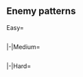==Enemy patterns==
<!--
AUTOGENERATED, leave a comment on this subpage if you have found any issues (incorrect or missing info, non-optimal order, etc.)
-->
{{Section}}
<tabber>
Easy=
{{Event/Map|
{{Event/MapNode|1|Easy|x=644|y=146}}
{{Event/MapNode|A|Easy|x=571|y=178}}
{{Event/MapNode|B|Easy|x=506|y=205}}
{{Event/MapNode|C|Easy|x=506|y=123}}
{{Event/MapNode|D|Easy|x=502|y=290}}
{{Event/MapNode|E|Easy|x=451|y=104}}
{{Event/MapNode|F|Easy|x=421|y=240}}
{{Event/MapNode|G|Easy|x=370|y=163}}
{{Event/MapNode|H|Easy|x=320|y=283}}
{{Event/MapNode|I|Easy|x=265|y=163}}
{{Event/MapNode|J|Easy|x=241|y=205}}
{{Event/MapNode|K|Easy|x=193|y=165}}
{{Event/MapNode|L|Easy|x=108|y=167}}
{{Event/MapNode|M|Easy|x=91|y=254}}
{{Event/MapNode|N|Easy|x=184|y=311}}
{{Event/MapNode|O|Easy|x=198|y=216}}
{{Event/MapNode|P|Easy|x=147|y=227}}
{{Event/MapNode|Q|Easy|x=240|y=115}}
}}
<div class="scrollable" style="width:800px;max-height:400px;overflow:auto;">
{{NodeInfo|diff=Easy|name=深海潜水艦部隊 通商破壊Aライン
|A
|Normal
|{{TooltipSimple|Echelon|25% (5693/22368)}}<br>{{TooltipSimple|Line Abreast|40% (8868/22368)}}
|Submarine Ka-Class
|Submarine Ka-Class
|Submarine Ka-Class
|Submarine Ka-Class
|-
|A
|Normal
|{{TooltipSimple|Echelon|35% (7807/22368)}}
|Submarine Ka-Class/Elite
|Submarine Ka-Class
|Submarine Ka-Class
|Submarine Ka-Class
}}
{{NodeInfo|diff=Easy|name=深海任務部隊 増援空母II群
|C
|Defense
|{{TooltipSimple|Diamond|25% (2613/10466)}}
|Light Carrier Nu-Class/Elite II
|Heavy Cruiser Ri-Class/Flagship
|Light Cruiser Ho-Class/Flagship
|Light Cruiser Ho-Class/Elite
|Destroyer I-Class
|Destroyer I-Class
|-
|C
|Defense
|{{TooltipSimple|Diamond|33% (3496/10466)}}
|Light Carrier Nu-Class/Elite II
|Light Carrier Nu-Class/Elite
|Heavy Cruiser Ri-Class/Flagship
|Light Cruiser Ho-Class/Flagship
|Destroyer I-Class
|Destroyer I-Class
|-
|C
|Defense
|{{TooltipSimple|Diamond|42% (4357/10466)}}
|Light Carrier Nu-Class/Elite II
|Light Carrier Nu-Class/Elite II
|Heavy Cruiser Ri-Class/Flagship
|Light Cruiser Ho-Class/Flagship
|Destroyer I-Class
|Destroyer I-Class
}}
{{NodeInfo|diff=Easy|name=深海任務部隊 増援増援I群
|D
|Defense
|{{TooltipSimple|Diamond|27% (489/1819)}}
|Light Carrier Nu-Class/Elite II
|Light Carrier Nu-Class/Elite
|Battleship Ru-Class/Flagship
|Light Cruiser Ho-Class/Elite
|Destroyer I-Class
|Destroyer I-Class
|-
|D
|Defense
|{{TooltipSimple|Diamond|43% (775/1819)}}
|Light Carrier Nu-Class/Kai Elite II
|Light Carrier Nu-Class/Elite
|Battleship Ru-Class/Flagship
|Light Cruiser Ho-Class/Elite
|Destroyer I-Class
|Destroyer I-Class
|-
|D
|Defense
|{{TooltipSimple|Diamond|31% (555/1819)}}
|Light Carrier Nu-Class/Kai Elite II
|Light Carrier Nu-Class/Elite
|Battleship Ru-Class/Flagship
|Light Cruiser Ho-Class/Flagship
|Destroyer I-Class
|Destroyer I-Class
}}
{{NodeInfo|diff=Easy|name=深海通商破部隊 前衛水雷戦隊
|E
|Normal
|{{TooltipSimple|Line Ahead|30% (2878/9563)}}<br>{{TooltipSimple|Double Line|35% (3359/9563)}}
|Light Cruiser Ho-Class/Flagship
|Destroyer I-Class/Late Model
|Destroyer I-Class
|Destroyer I-Class
|Destroyer I-Class
|-
|E
|Normal
|{{TooltipSimple|Line Ahead|35% (3326/9563)}}
|Light Cruiser Ho-Class/Flagship
|Destroyer I-Class/Late Model
|Destroyer I-Class/Late Model
|Destroyer I-Class
|Destroyer I-Class
}}
{{NodeInfo|diff=Easy|name=深海任務部隊 増援空母II群
|F
|Normal
|{{TooltipSimple|Diamond|34% (3705/10966)}}
|Light Carrier Nu-Class/Elite II
|Heavy Cruiser Ri-Class/Flagship
|Light Cruiser Ho-Class/Flagship
|Light Cruiser Ho-Class/Elite
|Destroyer I-Class
|Destroyer I-Class
|-
|F
|Normal
|{{TooltipSimple|Diamond|39% (4253/10966)}}
|Light Carrier Nu-Class/Elite II
|Light Carrier Nu-Class/Elite
|Heavy Cruiser Ri-Class/Flagship
|Light Cruiser Ho-Class/Flagship
|Destroyer I-Class
|Destroyer I-Class
|-
|F
|Normal
|{{TooltipSimple|Diamond|27% (3008/10966)}}
|Light Carrier Nu-Class/Elite II
|Light Carrier Nu-Class/Elite II
|Heavy Cruiser Ri-Class/Flagship
|Light Cruiser Ho-Class/Flagship
|Destroyer I-Class
|Destroyer I-Class
}}
{{NodeInfo|diff=Easy|name=深海任務部隊 増援増援I群
|H
|Normal
|{{TooltipSimple|Diamond|29% (36/123)}}
|Light Carrier Nu-Class/Elite II
|Light Carrier Nu-Class/Elite
|Battleship Ru-Class/Flagship
|Light Cruiser Ho-Class/Elite
|Destroyer I-Class
|Destroyer I-Class
|-
|H
|Normal
|{{TooltipSimple|Diamond|43% (53/123)}}
|Light Carrier Nu-Class/Kai Elite II
|Light Carrier Nu-Class/Elite
|Battleship Ru-Class/Flagship
|Light Cruiser Ho-Class/Elite
|Destroyer I-Class
|Destroyer I-Class
|-
|H
|Normal
|{{TooltipSimple|Diamond|28% (34/123)}}
|Light Carrier Nu-Class/Kai Elite II
|Light Carrier Nu-Class/Elite
|Battleship Ru-Class/Flagship
|Light Cruiser Ho-Class/Flagship
|Destroyer I-Class
|Destroyer I-Class
}}
{{NodeInfo|diff=Easy|name=深海潜水艦部隊 通商破壊Bライン
|I
|Normal
|{{TooltipSimple|Echelon|27% (565/2097)}}<br>{{TooltipSimple|Line Abreast|38% (805/2097)}}
|Submarine Yo-Class/Elite
|Submarine Ka-Class
|Submarine Ka-Class
|Submarine Ka-Class
|-
|I
|Normal
|{{TooltipSimple|Echelon|35% (727/2097)}}
|Submarine Yo-Class/Elite
|Submarine Ka-Class/Elite
|Submarine Ka-Class
|Submarine Ka-Class
}}
{{NodeInfo|diff=Easy|name=深海潜水艦部隊 通商破壊群旗艦
|J
|Normal
|{{TooltipSimple|Line Abreast|46% (8390/18397)}}
|New Submarine Princess/Flagship
|Transport Ship Wa-Class
|Destroyer I-Class
|Destroyer I-Class
|-
|J
|Normal
|{{TooltipSimple|Line Ahead|30% (5469/18397)}}<br>{{TooltipSimple|Echelon|25% (4538/18397)}}
|New Submarine Princess/Flagship
|Submarine Yo-Class
|Submarine Yo-Class
|Transport Ship Wa-Class
|Destroyer I-Class
|Destroyer I-Class
}}
{{NodeInfo|diff=Easy|name=深海通商破壊部隊付属 雷巡戦隊
|K
|Normal
|{{TooltipSimple|Line Ahead|31% (4324/13765)}}
|Light Cruiser Ho-Class/Flagship
|Torpedo Cruiser Chi-Class/Elite
|Torpedo Cruiser Chi-Class/Elite
|Destroyer I-Class/Late Model
|Destroyer I-Class
|Destroyer I-Class
|-
|K
|Normal
|{{TooltipSimple|Line Ahead|37% (5077/13765)}}<br>{{TooltipSimple|Double Line|32% (4364/13765)}}
|Light Cruiser Ho-Class/Flagship
|Torpedo Cruiser Chi-Class/Elite
|Torpedo Cruiser Chi-Class/Elite
|Torpedo Cruiser Chi-Class/Elite
|Destroyer I-Class
|Destroyer I-Class
}}
{{NodeInfo|diff=Easy|name=深海通商破壊部隊 高速戦艦戦隊
|L
|Normal
|{{TooltipSimple|Line Ahead|35% (7676/21656)}}<br>{{TooltipSimple|Double Line|52% (11299/21656)}}
|Battleship Ta-Class
|Battleship Ta-Class
|Light Cruiser Ho-Class/Elite
|Destroyer I-Class/Late Model
|Destroyer I-Class
|Destroyer I-Class
|-
|L
|Normal
|{{TooltipSimple|Line Ahead|12% (2681/21656)}}
|Battleship Ta-Class
|Battleship Ta-Class
|Light Cruiser Ho-Class/Elite
|Destroyer Na-Class
|Destroyer Na-Class
|Destroyer Na-Class
}}
{{NodeInfo|diff=Easy|name=深海通商破壊部隊 主力戦隊空襲
|M
|Defense
|{{TooltipSimple|Diamond|45% (8297/18385)}}
|Heavy Cruiser Princess
|Light Carrier Nu-Class/Elite
|Light Carrier Nu-Class/Elite
|Battleship Ta-Class
|Destroyer I-Class
|Destroyer I-Class
|-
|M
|Defense
|{{TooltipSimple|Diamond|45% (8191/18385)}}
|Heavy Cruiser Princess
|Light Carrier Nu-Class/Elite II
|Light Carrier Nu-Class/Elite
|Battleship Ta-Class
|Destroyer I-Class
|Destroyer I-Class
|-
|M
|Defense
|{{TooltipSimple|Diamond|10% (1897/18385)}}
|Heavy Cruiser Princess
|Light Carrier Nu-Class/Elite II
|Light Carrier Nu-Class/Elite
|Battleship Ta-Class
|Destroyer Na-Class
|Destroyer Na-Class
}}
{{NodeInfo|diff=Easy|name=深海通商破壊部隊 主力戦隊旗艦
|P
|Boss
|{{TooltipSimple|Line Ahead|90% (15471/17176)}}
|Heavy Cruiser Princess
|Light Carrier Nu-Class/Elite II
|Battleship Ta-Class
|Destroyer Na-Class
|Destroyer I-Class
|Destroyer I-Class
|-
|P
|Boss
|{{TooltipSimple|Line Ahead|10% (1705/17176)}}<br>(Final)
|Heavy Cruiser Princess
|Light Carrier Nu-Class/Elite II
|Battleship Ta-Class
|Battleship Ta-Class
|Destroyer Na-Class
|Destroyer Na-Class
}}
{{NodeInfo|diff=Easy|name=深海通商破壊部隊 主力戦隊空襲
|Q
|Defense
|{{TooltipSimple|Double Line|44% (10348/23427)}}
|Heavy Cruiser Princess
|Light Carrier Nu-Class/Elite
|Light Carrier Nu-Class/Elite
|Battleship Ta-Class
|Destroyer I-Class
|Destroyer I-Class
|-
|Q
|Defense
|{{TooltipSimple|Line Ahead|43% (10088/23427)}}
|Heavy Cruiser Princess
|Light Carrier Nu-Class/Elite II
|Light Carrier Nu-Class/Elite
|Battleship Ta-Class
|Destroyer I-Class
|Destroyer I-Class
|-
|Q
|Defense
|{{TooltipSimple|Line Ahead|13% (2991/23427)}}
|Heavy Cruiser Princess
|Light Carrier Nu-Class/Elite II
|Light Carrier Nu-Class/Elite
|Battleship Ta-Class
|Destroyer Na-Class
|Destroyer Na-Class
}}
</div> <!-- overflow -->
|-|Medium=
{{Event/Map|
{{Event/MapNode|1|Medium|x=644|y=146}}
{{Event/MapNode|A|Medium|x=571|y=178}}
{{Event/MapNode|B|Medium|x=506|y=205}}
{{Event/MapNode|C|Medium|x=506|y=123}}
{{Event/MapNode|D|Medium|x=502|y=290}}
{{Event/MapNode|E|Medium|x=451|y=104}}
{{Event/MapNode|F|Medium|x=421|y=240}}
{{Event/MapNode|G|Medium|x=370|y=163}}
{{Event/MapNode|H|Medium|x=320|y=283}}
{{Event/MapNode|I|Medium|x=265|y=163}}
{{Event/MapNode|J|Medium|x=241|y=205}}
{{Event/MapNode|K|Medium|x=193|y=165}}
{{Event/MapNode|L|Medium|x=108|y=167}}
{{Event/MapNode|M|Medium|x=91|y=254}}
{{Event/MapNode|N|Medium|x=184|y=311}}
{{Event/MapNode|O|Medium|x=198|y=216}}
{{Event/MapNode|P|Medium|x=147|y=227}}
{{Event/MapNode|Q|Medium|x=240|y=115}}
}}
<div class="scrollable" style="width:800px;max-height:400px;overflow:auto;">
{{NodeInfo|diff=Medium|name=深海潜水艦部隊 通商破壊Aライン
|A
|Normal
|{{TooltipSimple|Echelon|25% (12140/47990)}}<br>{{TooltipSimple|Line Abreast|40% (19101/47990)}}
|Submarine Ka-Class/Elite
|Submarine Ka-Class
|Submarine Ka-Class
|Submarine Ka-Class
|-
|A
|Normal
|{{TooltipSimple|Echelon|35% (16749/47990)}}
|Submarine Ka-Class/Elite
|Submarine Ka-Class/Elite
|Submarine Ka-Class
|Submarine Ka-Class
}}
{{NodeInfo|diff=Medium|name=深海任務部隊 増援空母II群
|C
|Defense
|{{TooltipSimple|Diamond|27% (8468/31142)}}
|Light Carrier Nu-Class/Kai Elite II
|Heavy Cruiser Ri-Class/Flagship
|Light Cruiser Ho-Class/Flagship
|Light Cruiser Ho-Class/Elite
|Destroyer I-Class
|Destroyer I-Class
|-
|C
|Defense
|{{TooltipSimple|Diamond|37% (11587/31142)}}
|Light Carrier Nu-Class/Kai Elite II
|Light Carrier Nu-Class/Elite
|Heavy Cruiser Ri-Class/Flagship
|Light Cruiser Ho-Class/Flagship
|Destroyer I-Class
|Destroyer I-Class
|-
|C
|Defense
|{{TooltipSimple|Diamond|36% (11087/31142)}}
|Light Carrier Nu-Class/Kai Elite II
|Light Carrier Nu-Class/Elite II
|Heavy Cruiser Ri-Class/Flagship
|Light Cruiser Ho-Class/Flagship
|Destroyer I-Class
|Destroyer I-Class
}}
{{NodeInfo|diff=Medium|name=深海任務部隊 増援増援I群
|D
|Defense
|{{TooltipSimple|Diamond|17% (627/3766)}}
|Light Carrier Nu-Class/Elite II
|Light Carrier Nu-Class/Elite II
|Battleship Ru-Class/Flagship
|Light Cruiser Ho-Class/Flagship
|Destroyer I-Class
|Destroyer I-Class
|-
|D
|Defense
|{{TooltipSimple|Diamond|34% (1295/3766)}}
|Light Carrier Nu-Class/Kai Elite II
|Light Carrier Nu-Class/Elite II
|Battleship Ru-Class/Flagship
|Light Cruiser Ho-Class/Flagship
|Destroyer I-Class
|Destroyer I-Class
|-
|D
|Defense
|{{TooltipSimple|Diamond|49% (1844/3766)}}
|Light Carrier Nu-Class/Kai Elite II
|Light Carrier Nu-Class/Kai Elite II
|Battleship Ru-Class/Flagship
|Light Cruiser Ho-Class/Flagship
|Destroyer I-Class
|Destroyer I-Class
}}
{{NodeInfo|diff=Medium|name=深海通商破部隊 前衛水雷戦隊
|E
|Normal
|{{TooltipSimple|Line Ahead|35% (8974/25356)}}<br>{{TooltipSimple|Double Line|29% (7446/25356)}}
|Light Cruiser Ho-Class/Flagship
|Destroyer I-Class/Late Model
|Destroyer I-Class/Late Model
|Destroyer I-Class
|Destroyer I-Class
|-
|E
|Normal
|{{TooltipSimple|Line Ahead|35% (8936/25356)}}
|Light Cruiser Ho-Class/Flagship
|Destroyer I-Class/Late Model
|Destroyer I-Class/Late Model
|Destroyer I-Class
|Destroyer I-Class
|Destroyer I-Class
}}
{{NodeInfo|diff=Medium|name=深海任務部隊 増援空母II群
|F
|Normal
|{{TooltipSimple|Diamond|35% (4276/12321)}}
|Light Carrier Nu-Class/Kai Elite II
|Heavy Cruiser Ri-Class/Flagship
|Light Cruiser Ho-Class/Flagship
|Light Cruiser Ho-Class/Elite
|Destroyer I-Class
|Destroyer I-Class
|-
|F
|Normal
|{{TooltipSimple|Diamond|37% (4581/12321)}}
|Light Carrier Nu-Class/Kai Elite II
|Light Carrier Nu-Class/Elite
|Heavy Cruiser Ri-Class/Flagship
|Light Cruiser Ho-Class/Flagship
|Destroyer I-Class
|Destroyer I-Class
|-
|F
|Normal
|{{TooltipSimple|Diamond|28% (3464/12321)}}
|Light Carrier Nu-Class/Kai Elite II
|Light Carrier Nu-Class/Elite II
|Heavy Cruiser Ri-Class/Flagship
|Light Cruiser Ho-Class/Flagship
|Destroyer I-Class
|Destroyer I-Class
}}
{{NodeInfo|diff=Medium|name=深海任務部隊 増援増援I群
|H
|Normal
|{{TooltipSimple|Diamond|26% (95/360)}}
|Light Carrier Nu-Class/Elite II
|Light Carrier Nu-Class/Elite II
|Battleship Ru-Class/Flagship
|Light Cruiser Ho-Class/Flagship
|Destroyer I-Class
|Destroyer I-Class
|-
|H
|Normal
|{{TooltipSimple|Diamond|45% (162/360)}}
|Light Carrier Nu-Class/Kai Elite II
|Light Carrier Nu-Class/Elite II
|Battleship Ru-Class/Flagship
|Light Cruiser Ho-Class/Flagship
|Destroyer I-Class
|Destroyer I-Class
|-
|H
|Normal
|{{TooltipSimple|Diamond|29% (103/360)}}
|Light Carrier Nu-Class/Kai Elite II
|Light Carrier Nu-Class/Kai Elite II
|Battleship Ru-Class/Flagship
|Light Cruiser Ho-Class/Flagship
|Destroyer I-Class
|Destroyer I-Class
}}
{{NodeInfo|diff=Medium|name=深海潜水艦部隊 通商破壊Bライン
|I
|Normal
|{{TooltipSimple|Echelon|26% (2274/8815)}}<br>{{TooltipSimple|Line Abreast|35% (3124/8815)}}
|Submarine Yo-Class/Flagship
|Submarine Ka-Class
|Submarine Ka-Class
|Submarine Ka-Class
|-
|I
|Normal
|{{TooltipSimple|Echelon|39% (3417/8815)}}
|Submarine Yo-Class/Flagship
|Submarine Ka-Class/Flagship
|Submarine Ka-Class
|Submarine Ka-Class
}}
{{NodeInfo|diff=Medium|name=深海潜水艦部隊 通商破壊群旗艦
|J
|Normal
|{{TooltipSimple|Line Abreast|40% (13350/33725)}}
|New Submarine Princess/Flagship
|Submarine Yo-Class/Elite
|Submarine Yo-Class/Elite
|Transport Ship Wa-Class/Elite
|Destroyer I-Class
|Destroyer I-Class
|-
|J
|Normal
|{{TooltipSimple|Line Ahead|35% (11868/33725)}}<br>{{TooltipSimple|Echelon|25% (8507/33725)}}
|New Submarine Princess/Flagship
|Submarine Yo-Class/Elite
|Submarine Yo-Class/Elite
|Transport Ship Wa-Class/Elite
|Destroyer I-Class/Late Model
|Destroyer I-Class/Late Model
}}
{{NodeInfo|diff=Medium|name=深海通商破壊部隊付属 雷巡戦隊
|K
|Normal
|{{TooltipSimple|Line Ahead|35% (17575/49844)}}<br>{{TooltipSimple|Double Line|27% (13381/49844)}}
|Light Cruiser Ho-Class/Flagship
|Torpedo Cruiser Chi-Class/Elite
|Torpedo Cruiser Chi-Class/Elite
|Torpedo Cruiser Chi-Class/Elite
|Destroyer I-Class/Late Model
|Destroyer I-Class/Late Model
|-
|K
|Normal
|{{TooltipSimple|Line Ahead|38% (18888/49844)}}
|Light Cruiser He-Class/Flagship
|Torpedo Cruiser Chi-Class/Elite
|Torpedo Cruiser Chi-Class/Elite
|Torpedo Cruiser Chi-Class/Elite
|Destroyer I-Class/Late Model
|Destroyer I-Class/Late Model
}}
{{NodeInfo|diff=Medium|name=深海通商破壊部隊 高速戦艦戦隊
|L
|Normal
|{{TooltipSimple|Line Ahead|46% (27217/59041)}}<br>{{TooltipSimple|Double Line|37% (22048/59041)}}
|Battleship Ta-Class/Elite
|Battleship Ta-Class/Elite
|Light Cruiser Ho-Class/Flagship
|Destroyer I-Class/Late Model
|Destroyer I-Class/Late Model
|Destroyer I-Class/Late Model
|-
|L
|Normal
|{{TooltipSimple|Line Ahead|17% (9776/59041)}}
|Battleship Ta-Class/Elite
|Battleship Ta-Class/Elite
|Light Cruiser Ho-Class/Flagship
|Destroyer Na-Class/Elite
|Destroyer Na-Class/Elite
|Destroyer Na-Class/Elite
}}
{{NodeInfo|diff=Medium|name=深海通商破壊部隊 主力戦隊空襲
|M
|Defense
|{{TooltipSimple|Diamond|38% (17691/46170)}}
|Heavy Cruiser Princess/II
|Light Carrier Nu-Class/Kai Elite II
|Light Carrier Nu-Class/Elite II
|Battleship Ta-Class/Elite
|Destroyer I-Class/Late Model
|Destroyer I-Class/Late Model
|-
|M
|Defense
|{{TooltipSimple|Diamond|47% (21751/46170)}}
|Heavy Cruiser Princess/II
|Light Carrier Nu-Class/Kai Elite II
|Light Carrier Nu-Class/Kai Elite II
|Battleship Ta-Class/Elite
|Destroyer I-Class/Late Model
|Destroyer I-Class/Late Model
|-
|M
|Defense
|{{TooltipSimple|Diamond|15% (6728/46170)}}
|Heavy Cruiser Princess/II
|Light Carrier Nu-Class/Kai Elite II
|Light Carrier Nu-Class/Kai Elite II
|Battleship Ta-Class/Elite
|Destroyer Na-Class/Elite
|Destroyer Na-Class/Elite
}}
{{NodeInfo|diff=Medium|name=深海通商破壊部隊 主力戦隊旗艦
|P
|Boss
|{{TooltipSimple|Line Ahead|85% (33990/39784)}}
|Heavy Cruiser Princess/II
|Light Carrier Nu-Class/Kai Elite II
|Battleship Ta-Class/Elite
|Destroyer Na-Class/Elite
|Destroyer I-Class/Late Model
|Destroyer I-Class/Late Model
|-
|P
|Boss
|{{TooltipSimple|Line Ahead|15% (5794/39784)}}<br>(Final)
|Heavy Cruiser Princess/II
|Light Carrier Nu-Class/Kai Elite II
|Battleship Ta-Class/Elite
|Battleship Ta-Class/Elite
|Destroyer Na-Class/Elite
|Destroyer Na-Class/Elite
}}
{{NodeInfo|diff=Medium|name=深海通商破壊部隊 主力戦隊空襲
|Q
|Defense
|{{TooltipSimple|Double Line|38% (25115/66295)}}
|Heavy Cruiser Princess/II
|Light Carrier Nu-Class/Kai Elite II
|Light Carrier Nu-Class/Elite II
|Battleship Ta-Class/Elite
|Destroyer I-Class/Late Model
|Destroyer I-Class/Late Model
|-
|Q
|Defense
|{{TooltipSimple|Line Ahead|45% (30126/66295)}}
|Heavy Cruiser Princess/II
|Light Carrier Nu-Class/Kai Elite II
|Light Carrier Nu-Class/Kai Elite II
|Battleship Ta-Class/Elite
|Destroyer I-Class/Late Model
|Destroyer I-Class/Late Model
|-
|Q
|Defense
|{{TooltipSimple|Line Ahead|17% (11054/66295)}}
|Heavy Cruiser Princess/II
|Light Carrier Nu-Class/Kai Elite II
|Light Carrier Nu-Class/Kai Elite II
|Battleship Ta-Class/Elite
|Destroyer Na-Class/Elite
|Destroyer Na-Class/Elite
}}
</div> <!-- overflow -->
|-|Hard=
{{Event/Map|
{{Event/MapNode|1|Hard|x=644|y=146}}
{{Event/MapNode|A|Hard|x=571|y=178}}
{{Event/MapNode|B|Hard|x=506|y=205}}
{{Event/MapNode|C|Hard|x=506|y=123}}
{{Event/MapNode|D|Hard|x=502|y=290}}
{{Event/MapNode|E|Hard|x=451|y=104}}
{{Event/MapNode|F|Hard|x=421|y=240}}
{{Event/MapNode|G|Hard|x=370|y=163}}
{{Event/MapNode|H|Hard|x=320|y=283}}
{{Event/MapNode|I|Hard|x=265|y=163}}
{{Event/MapNode|J|Hard|x=241|y=205}}
{{Event/MapNode|K|Hard|x=193|y=165}}
{{Event/MapNode|L|Hard|x=108|y=167}}
{{Event/MapNode|M|Hard|x=91|y=254}}
{{Event/MapNode|N|Hard|x=184|y=311}}
{{Event/MapNode|O|Hard|x=198|y=216}}
{{Event/MapNode|P|Hard|x=147|y=227}}
{{Event/MapNode|Q|Hard|x=240|y=115}}
}}
<div class="scrollable" style="width:800px;max-height:400px;overflow:auto;">
{{NodeInfo|diff=Hard|name=深海潜水艦部隊 通商破壊Aライン
|A
|Normal
|{{TooltipSimple|Echelon|26% (6747/26449)}}<br>{{TooltipSimple|Line Abreast|40% (10475/26449)}}
|Submarine Ka-Class/Flagship
|Submarine Ka-Class/Flagship
|Submarine Ka-Class
|Submarine Ka-Class
|-
|A
|Normal
|{{TooltipSimple|Echelon|35% (9227/26449)}}
|Submarine Ka-Class/Flagship
|Submarine Ka-Class/Flagship
|Submarine Ka-Class/Elite
|Submarine Ka-Class/Elite
}}
{{NodeInfo|diff=Hard|name=深海任務部隊 増援空母II群
|C
|Defense
|{{TooltipSimple|Diamond|34% (4515/13459)}}
|Light Carrier Nu-Class/Kai Elite II
|Light Carrier Nu-Class/Kai Elite II
|Heavy Cruiser Ri-Class/Flagship
|Light Cruiser Ho-Class/Flagship
|Destroyer Ro-Class/Late Model
|Destroyer Ro-Class/Late Model
|-
|C
|Defense
|{{TooltipSimple|Diamond|24% (3274/13459)}}
|Light Carrier Nu-Class/Kai Flagship II
|Light Carrier Nu-Class/Elite II
|Heavy Cruiser Ri-Class/Flagship
|Light Cruiser Ho-Class/Flagship
|Destroyer Ro-Class/Late Model
|Destroyer Ro-Class/Late Model
|-
|C
|Defense
|{{TooltipSimple|Diamond|42% (5670/13459)}}
|Light Carrier Nu-Class/Kai Flagship II
|Light Carrier Nu-Class/Flagship II
|Heavy Cruiser Ri-Class/Flagship
|Light Cruiser Ho-Class/Flagship
|Destroyer Ro-Class/Late Model
|Destroyer Ro-Class/Late Model
}}
{{NodeInfo|diff=Hard|name=深海任務部隊 増援増援I群
|D
|Defense
|{{TooltipSimple|Diamond|17% (967/5839)}}
|Light Carrier Nu-Class/Flagship II
|Light Carrier Nu-Class/Flagship II
|Battleship Ru-Class/Flagship
|Light Cruiser Ho-Class/Flagship
|Destroyer Ro-Class/Late Model
|Destroyer Ro-Class/Late Model
|-
|D
|Defense
|{{TooltipSimple|Diamond|32% (1845/5839)}}
|Light Carrier Nu-Class/Kai Flagship II
|Light Carrier Nu-Class/Flagship II
|Battleship Ru-Class/Flagship
|Light Cruiser Ho-Class/Flagship
|Destroyer Ro-Class/Late Model
|Destroyer Ro-Class/Late Model
|-
|D
|Defense
|{{TooltipSimple|Diamond|52% (3027/5839)}}
|Light Carrier Nu-Class/Kai Flagship II
|Light Carrier Nu-Class/Kai Flagship II
|Battleship Ru-Class/Flagship
|Light Cruiser Ho-Class/Flagship
|Destroyer Ro-Class/Late Model
|Destroyer Ro-Class/Late Model
}}
{{NodeInfo|diff=Hard|name=深海通商破部隊 前衛水雷戦隊
|E
|Normal
|{{TooltipSimple|Line Ahead|40% (3529/8834)}}<br>{{TooltipSimple|Double Line|26% (2274/8834)}}
|Light Cruiser Ho-Class/Flagship
|Destroyer Ro-Class/Late Model
|Destroyer Ro-Class/Late Model
|Destroyer Ro-Class/Late Model
|Destroyer I-Class
|Destroyer I-Class
|-
|E
|Normal
|{{TooltipSimple|Line Ahead|34% (3031/8834)}}
|Light Cruiser Ho-Class/Flagship
|Destroyer Ro-Class/Late Model
|Destroyer Ro-Class/Late Model
|Destroyer Ro-Class/Late Model
|Destroyer I-Class/Late Model
|Destroyer I-Class/Late Model
}}
{{NodeInfo|diff=Hard|name=深海任務部隊 増援空母II群
|F
|Normal
|{{TooltipSimple|Diamond|32% (1611/5021)}}
|Light Carrier Nu-Class/Kai Elite II
|Light Carrier Nu-Class/Kai Elite II
|Heavy Cruiser Ri-Class/Flagship
|Light Cruiser Ho-Class/Flagship
|Destroyer Ro-Class/Late Model
|Destroyer Ro-Class/Late Model
|-
|F
|Normal
|{{TooltipSimple|Diamond|27% (1364/5021)}}
|Light Carrier Nu-Class/Kai Flagship II
|Light Carrier Nu-Class/Elite II
|Heavy Cruiser Ri-Class/Flagship
|Light Cruiser Ho-Class/Flagship
|Destroyer Ro-Class/Late Model
|Destroyer Ro-Class/Late Model
|-
|F
|Normal
|{{TooltipSimple|Diamond|41% (2046/5021)}}
|Light Carrier Nu-Class/Kai Flagship II
|Light Carrier Nu-Class/Flagship II
|Heavy Cruiser Ri-Class/Flagship
|Light Cruiser Ho-Class/Flagship
|Destroyer Ro-Class/Late Model
|Destroyer Ro-Class/Late Model
}}
{{NodeInfo|diff=Hard|name=深海任務部隊 増援増援I群
|H
|Normal
|{{TooltipSimple|Diamond|24% (72/305)}}
|Light Carrier Nu-Class/Flagship II
|Light Carrier Nu-Class/Flagship II
|Battleship Ru-Class/Flagship
|Light Cruiser Ho-Class/Flagship
|Destroyer Ro-Class/Late Model
|Destroyer Ro-Class/Late Model
|-
|H
|Normal
|{{TooltipSimple|Diamond|41% (126/305)}}
|Light Carrier Nu-Class/Kai Flagship II
|Light Carrier Nu-Class/Flagship II
|Battleship Ru-Class/Flagship
|Light Cruiser Ho-Class/Flagship
|Destroyer Ro-Class/Late Model
|Destroyer Ro-Class/Late Model
|-
|H
|Normal
|{{TooltipSimple|Diamond|35% (107/305)}}
|Light Carrier Nu-Class/Kai Flagship II
|Light Carrier Nu-Class/Kai Flagship II
|Battleship Ru-Class/Flagship
|Light Cruiser Ho-Class/Flagship
|Destroyer Ro-Class/Late Model
|Destroyer Ro-Class/Late Model
}}
{{NodeInfo|diff=Hard|name=深海潜水艦部隊 通商破壊Bライン
|I
|Normal
|{{TooltipSimple|Echelon|27% (3001/11256)}}<br>{{TooltipSimple|Line Abreast|35% (3930/11256)}}
|Submarine Yo-Class/Flagship
|Submarine Ka-Class/Elite
|Submarine Ka-Class/Elite
|Submarine Ka-Class/Elite
|-
|I
|Normal
|{{TooltipSimple|Echelon|38% (4325/11256)}}
|Submarine Yo-Class/Flagship
|Submarine Ka-Class/Flagship
|Submarine Ka-Class/Flagship
|Submarine Ka-Class/Flagship
}}
{{NodeInfo|diff=Hard|name=深海潜水艦部隊 通商破壊群旗艦
|J
|Normal
|{{TooltipSimple|Line Ahead|36% (3927/10998)}}
|New Submarine Princess/Flagship II
|Submarine Yo-Class/Flagship
|Submarine Yo-Class/Flagship
|Transport Ship Wa-Class/Flagship
|Destroyer I-Class/Late Model
|Destroyer I-Class/Late Model
|-
|J
|Normal
|{{TooltipSimple|Line Ahead|40% (4423/10998)}}<br>{{TooltipSimple|Echelon|24% (2648/10998)}}
|New Submarine Princess/Flagship II
|Submarine Yo-Class/Flagship
|Submarine Yo-Class/Flagship
|Transport Ship Wa-Class/Flagship
|Destroyer Ro-Class/Late Model Elite
|Destroyer Ro-Class/Late Model Elite
}}
{{NodeInfo|diff=Hard|name=深海通商破壊部隊付属 雷巡戦隊
|K
|Normal
|{{TooltipSimple|Line Ahead|36% (18592/52290)}}<br>{{TooltipSimple|Double Line|22% (11664/52290)}}
|Light Cruiser He-Class/Flagship
|Torpedo Cruiser Chi-Class/Flagship
|Torpedo Cruiser Chi-Class/Flagship
|Torpedo Cruiser Chi-Class/Flagship
|Destroyer Ro-Class/Late Model
|Destroyer Ro-Class/Late Model
|-
|K
|Normal
|{{TooltipSimple|Line Ahead|42% (22034/52290)}}
|Light Cruiser He-Class/Flagship
|Torpedo Cruiser Chi-Class/Flagship
|Torpedo Cruiser Chi-Class/Flagship
|Torpedo Cruiser Chi-Class/Flagship
|Destroyer Ro-Class/Late Model Elite
|Destroyer Ro-Class/Late Model Elite
}}
{{NodeInfo|diff=Hard|name=深海通商破壊部隊 高速戦艦戦隊
|L
|Normal
|{{TooltipSimple|Line Ahead|58% (37078/63936)}}<br>{{TooltipSimple|Double Line|25% (15769/63936)}}
|Battleship Ta-Class/Flagship
|Battleship Ta-Class/Flagship
|Light Cruiser Ho-Class/Flagship
|Destroyer Ro-Class/Late Model
|Destroyer Ro-Class/Late Model
|Destroyer Ro-Class/Late Model
|-
|L
|Normal
|{{TooltipSimple|Line Ahead|17% (11089/63936)}}
|Battleship Ta-Class/Flagship
|Battleship Ta-Class/Flagship
|Light Cruiser He-Class/Flagship
|Destroyer Na-Class/Flagship
|Destroyer Na-Class/Flagship
|Destroyer Na-Class/Flagship
}}
{{NodeInfo|diff=Hard|name=深海通商破壊部隊 主力戦隊空襲
|M
|Defense
|{{TooltipSimple|Diamond|34% (16304/48184)}}
|Heavy Cruiser Princess/III
|Light Carrier Nu-Class/Kai Flagship II
|Light Carrier Nu-Class/Kai Elite II
|Battleship Ta-Class/Flagship
|Destroyer Ha-Class/Late Model
|Destroyer Ha-Class/Late Model
|-
|M
|Defense
|{{TooltipSimple|Diamond|51% (24632/48184)}}
|Heavy Cruiser Princess/III
|Light Carrier Nu-Class/Kai Flagship II
|Light Carrier Nu-Class/Kai Flagship II
|Battleship Ta-Class/Flagship
|Destroyer Ha-Class/Late Model
|Destroyer Ha-Class/Late Model
|-
|M
|Defense
|{{TooltipSimple|Diamond|15% (7248/48184)}}
|Heavy Cruiser Princess/III
|Light Carrier Nu-Class/Kai Flagship II
|Light Carrier Nu-Class/Kai Flagship II
|Battleship Ta-Class/Flagship
|Destroyer Na-Class/Flagship
|Destroyer Na-Class/Flagship
}}
{{NodeInfo|diff=Hard|name=深海通商破壊部隊 主力戦隊旗艦
|P
|Boss
|{{TooltipSimple|Line Ahead|85% (33052/38870)}}
|Heavy Cruiser Princess/III
|Light Carrier Nu-Class/Kai Flagship II
|Battleship Ta-Class/Flagship
|Destroyer Na-Class/Flagship
|Destroyer Ha-Class/Late Model
|Destroyer Ha-Class/Late Model
|-
|P
|Boss
|{{TooltipSimple|Line Ahead|15% (5818/38870)}}<br>(Final)
|Heavy Cruiser Princess/III
|Light Carrier Nu-Class/Kai Flagship II
|Battleship Ta-Class/Flagship
|Battleship Ta-Class/Flagship
|Destroyer Na-Class/Flagship
|Destroyer Na-Class/Flagship
}}
{{NodeInfo|diff=Hard|name=深海通商破壊部隊 主力戦隊空襲
|Q
|Defense
|{{TooltipSimple|Double Line|33% (25431/77354)}}
|Heavy Cruiser Princess/III
|Light Carrier Nu-Class/Kai Flagship II
|Light Carrier Nu-Class/Kai Elite II
|Battleship Ta-Class/Flagship
|Destroyer Ha-Class/Late Model
|Destroyer Ha-Class/Late Model
|-
|Q
|Defense
|{{TooltipSimple|Line Ahead|49% (38106/77354)}}
|Heavy Cruiser Princess/III
|Light Carrier Nu-Class/Kai Flagship II
|Light Carrier Nu-Class/Kai Flagship II
|Battleship Ta-Class/Flagship
|Destroyer Ha-Class/Late Model
|Destroyer Ha-Class/Late Model
|-
|Q
|Defense
|{{TooltipSimple|Line Ahead|18% (13817/77354)}}
|Heavy Cruiser Princess/III
|Light Carrier Nu-Class/Kai Flagship II
|Light Carrier Nu-Class/Kai Flagship II
|Battleship Ta-Class/Flagship
|Destroyer Na-Class/Flagship
|Destroyer Na-Class/Flagship
}}
</div> <!-- overflow -->
</tabber>
{{SectionEnd}}